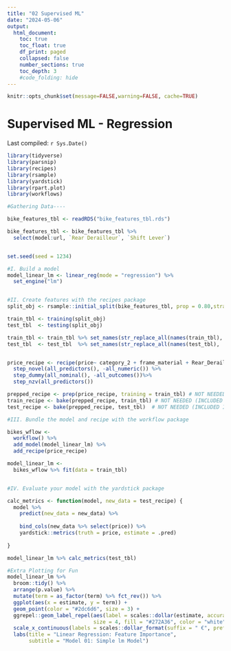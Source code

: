 ```yaml
---
title: "02 Supervised ML"
date: "2024-05-06"
output:
  html_document:
    toc: true
    toc_float: true
    df_print: paged
    collapsed: false
    number_sections: true
    toc_depth: 3
    #code_folding: hide
---
```


```r
knitr::opts_chunk$set(message=FALSE,warning=FALSE, cache=TRUE)
```

# Supervised ML - Regression

Last compiled: `r Sys.Date()`

```r
library(tidyverse)
library(parsnip)
library(recipes)
library(rsample)
library(yardstick)
library(rpart.plot)
library(workflows)

#Gathering Data----

bike_features_tbl <- readRDS("bike_features_tbl.rds")

bike_features_tbl <- bike_features_tbl %>% 
  select(model:url, `Rear Derailleur`, `Shift Lever`)


set.seed(seed = 1234)

#I. Build a model
model_linear_lm <- linear_reg(mode = "regression") %>%
  set_engine("lm")


#II. Create features with the recipes package
split_obj <- rsample::initial_split(bike_features_tbl, prop = 0.80,strata = category_2 )

train_tbl <- training(split_obj)
test_tbl  <- testing(split_obj)

train_tbl <- train_tbl %>% set_names(str_replace_all(names(train_tbl), " |-", "_"))
test_tbl  <- test_tbl  %>% set_names(str_replace_all(names(test_tbl),  " |-", "_"))


price_recipe <- recipe(price~ category_2 + frame_material + Rear_Derailleur + Shift_Lever , data = train_tbl)%>%
  step_novel(all_predictors(), -all_numeric()) %>%
  step_dummy(all_nominal(), -all_outcomes())%>%
  step_nzv(all_predictors())

prepped_recipe <- prep(price_recipe, training = train_tbl) # NOT NEEDED (INCLUDED IN WORKLFOW) BUT ADDING FOR THE SAKE OF TASK #
train_recipe <- bake(prepped_recipe, train_tbl) # NOT NEEDED (INCLUDED IN WORKLFOW) BUT ADDING FOR THE SAKE OF TASK #
test_recipe <- bake(prepped_recipe, test_tbl)  # NOT NEEDED (INCLUDED IN WORKLFOW) BUT ADDING FOR THE SAKE OF TASK #

#III. Bundle the model and recipe with the workflow package

bikes_wflow <- 
  workflow() %>% 
  add_model(model_linear_lm) %>% 
  add_recipe(price_recipe)

model_linear_lm <-
  bikes_wflow %>% fit(data = train_tbl) 


#IV. Evaluate your model with the yardstick package

calc_metrics <- function(model, new_data = test_recipe) {
  model %>%
    predict(new_data = new_data) %>%
    
    bind_cols(new_data %>% select(price)) %>%
    yardstick::metrics(truth = price, estimate = .pred)
  
}

model_linear_lm %>% calc_metrics(test_tbl)

#Extra Plotting for Fun
model_linear_lm %>%
  broom::tidy() %>%
  arrange(p.value) %>%
  mutate(term = as_factor(term) %>% fct_rev()) %>%
  ggplot(aes(x = estimate, y = term)) +
  geom_point(color = "#2dc6d6", size = 3) +
  ggrepel::geom_label_repel(aes(label = scales::dollar(estimate, accuracy = 1, suffix = " €", prefix = "")),
                            size = 4, fill = "#272A36", color = "white") +
  scale_x_continuous(labels = scales::dollar_format(suffix = " €", prefix = "")) +
  labs(title = "Linear Regression: Feature Importance",
       subtitle = "Model 01: Simple lm Model") 

```